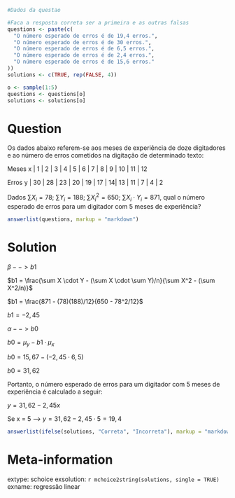 ```r
#Dados da questao

#Faca a resposta correta ser a primeira e as outras falsas
questions <- paste(c(
  "O número esperado de erros é de 19,4 erros.",
  "O número esperado de erros é de 30 erros.",
  "O número esperado de erros é de 6,5 erros.",
  "O número esperado de erros é de 2,4 erros.",
  "O número esperado de erros é de 15,6 erros."
))
solutions <- c(TRUE, rep(FALSE, 4))

o <- sample(1:5)
questions <- questions[o]
solutions <- solutions[o]
```

Question
========
Os dados abaixo referem-se aos meses de experiência de doze digitadores e ao número de erros cometidos na digitação de determinado texto:

Meses x |	1	 | 2  | 3  | 4	| 5	 | 6	| 7	| 8	 | 9	| 10 |	11 |	12

Erros y	| 30 | 28	| 23 | 20 |	19 | 17 |	14|	13 | 11 |	7  |	4  |	2

Dados $\sum X_i = 78$; $\sum Y_i = 188$; $\sum X_i^2 = 650$; $\sum X_i \cdot Y_i = 871$, qual o número esperado de erros para um digitador com 5 meses de experiência?

```r
answerlist(questions, markup = "markdown")
```

Solution
========
$\beta --> b1$

$b1 = \frac{\sum X \cdot Y - (\sum X \cdot \sum Y)/n}{\sum X^2 - (\sum X^2/n)}$

$b1 = \frac{871 - (78)(188)/12}{650 - 78^2/12}$

$b1 = -2,45$

$\alpha --> b0$

$b0 = \mu_y - b1 \cdot \mu_x$

$b0 = 15,67 - (-2,45 \cdot 6,5)$

$b0 = 31,62$

Portanto, o número esperado de erros para um digitador com 5 meses de experiência é calculado a seguir: 

$y = 31,62 - 2,45x$					
					
Se x = 5 --> $y = 31,62 - 2,45 \cdot 5 = 19,4$					



```r
answerlist(ifelse(solutions, "Correta", "Incorreta"), markup = "markdown")
```

Meta-information
================
extype: schoice
exsolution: `r mchoice2string(solutions, single = TRUE)`
exname: regressão linear